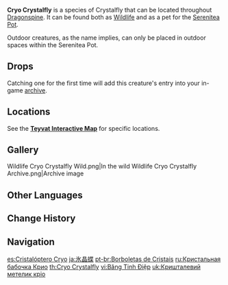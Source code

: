 {{Furnishing Infobox
|id             = 369130
|image          = Wildlife Cryo Crystalfly Icon.png
|category       = Animal
|subcategory    = Outdoor Creature
|quality        = 3
|adeptal_energy = 100
|load           = 600
|reduced_load   = 600
|description    = Pure elemental life-forms composed of drifting Cryo particles, as free and unbound as the butterflies they resemble.<br />A glittering Cryo creature that is the product of rising and condensing elements, and which feeds off the power of Cryo that is scattered amidst the mist and frost.<br />Though it is fragile beyond comparison, it still dances amidst the blizzard. It is completely harmless by itself, but it is also a portent of the descent of snow, which silences all life. Here in the Realm Within, though, they bring a refreshing gust of cool air to any who pass by.
|lbType         = Wildlife
|lbFamily       = Other Wildlife
|lbGroup        = Crystalflies
|source1        = Omni-Ubiquity Net
}}
{{Description|Pure elemental life-forms composed of drifting [[Cryo]] particles, as free and unbound as the butterflies they resemble.<br />A glittering Cryo creature that is the product of rising and condensing elements, and which feeds off the power of Cryo that is scattered amidst the mist and frost.<br />Though it is fragile beyond compare, it still dances amidst the blizzard. It is completely harmless by itself, but it is also a portent of the descendent of snow, which silences all life.|[[Archive]] Description}}
'''Cryo Crystalfly''' is a species of Crystalfly that can be located throughout [[Dragonspine]]. It can be found both as [[Wildlife]] and as a pet for the [[Serenitea Pot]].

Outdoor creatures, as the name implies, can only be placed in outdoor spaces within the Serenitea Pot.

==Drops==
{{Card|Crystal Core|1}}

Catching one for the first time will add this creature's entry into your in-game [[archive]].

==Locations==
See the '''[https://webstatic-sea.mihoyo.com/app/ys-map-sea/index.html#/map/2?shown_types=277 Teyvat Interactive Map]''' for specific locations.

==Gallery==
<gallery>
Wildlife Cryo Crystalfly Wild.png|In the wild
Wildlife Cryo Crystalfly Archive.png|Archive image
</gallery>

==Other Languages==
{{Other Languages
|en      = Cryo Crystalfly
|zhs     = 冰晶蝶
|zhs_rm  = Bīng Jīngdié
|zht     = 冰晶蝶
|zht_rm  = Bīng Jīngdié
|zh_tl   = {{Lex|Cryo|zh}} {{Lex|Crystalfly|zh}}
|ja      = 氷晶蝶
|ja_rm   = Koori Shouchou{{Assumed}}
|ja_tl   = {{Lex|Cryo|ja}} {{Lex|Crystalfly|ja}}{{Sino|Japanese}}
|ko      = 얼음{{tt|수정|水晶}} 나비
|ko_rm   = Eoreum-sujeong Nabi
|ko_tl   = {{Lex|Cryo|ko}} {{Lex|Crystalfly|ko}}
|es      = Cristalóptero Cryo
|es_tl   = Cryo {{Lex|Crystalfly|es}}
|fr      = Papillon cristallin Cryo
|fr_tl   = Cryo {{Lex|Crystalfly|fr}}
|ru      = Кристальная бабочка Крио
|ru_tl   = Cryo {{Lex|Crystalfly|ru}}
|th      = Cryo Crystalfly
|vi      = {{tt|Băng Tinh Điệp|冰晶蝶}}
|vi_tl   = {{Lex|Cryo|vi}} {{Lex|Crystalfly|vi}}{{Sino|vi}}
|de      = Kryo-Kristallschmetterling
|de_tl   = Cryo {{Lex|Crystalfly|de}}
|id      = Cryo Crystalfly
|pt      = Borboleta de Cristal Cryo
|pt_tl   = Cryo {{Lex|Crystalfly|pt}}
|tr      = Buz Kristal Kelebeği
|tr_tl   = 
|it      = Cristallottero di Cryo
|it_tl   = 
}}

==Change History==
{{Change History|1.2}}

==Navigation==
{{Wildlife Navbox|state=collapsed}}
{{Furnishing Navbox/Living|Animal}}

[[es:Cristalóptero Cryo]]
[[ja:氷晶蝶]]
[[pt-br:Borboletas de Cristais]]
[[ru:Кристальная бабочка Крио]]
[[th:Cryo Crystalfly]]
[[vi:Băng Tinh Điệp]]
[[uk:Кришталевий метелик кріо]]